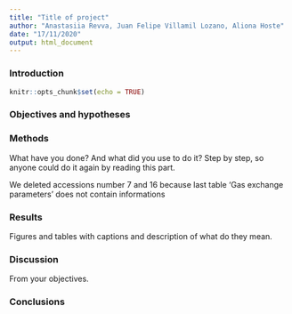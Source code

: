 ```yaml
---
title: "Title of project"
author: "Anastasiia Revva, Juan Felipe Villamil Lozano, Aliona Hoste"
date: "17/11/2020"
output: html_document
---
```


### Introduction
```r
knitr::opts_chunk$set(echo = TRUE)
```

### Objectives and hypotheses

### Methods 
What have you done? And what did you use to do it? Step by step, so anyone could do it again by reading this part.

We deleted accessions number 7 and 16 because last table 'Gas exchange parameters' does not contain informations

### Results 
Figures and tables with captions and description of what do they mean.

### Discussion 
From your objectives.

### Conclusions


